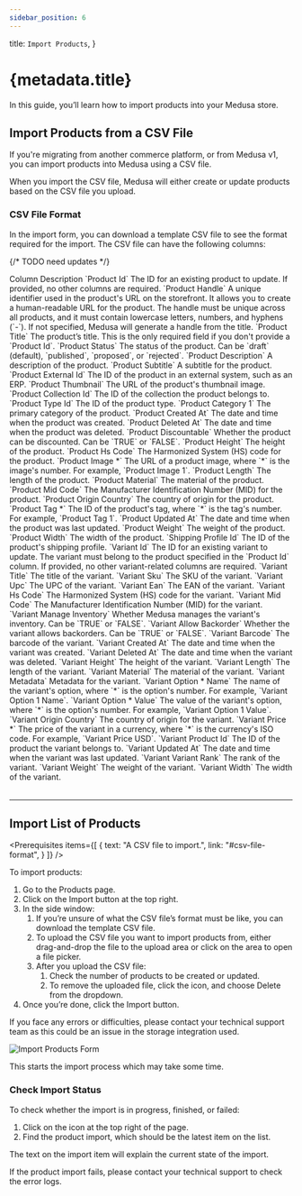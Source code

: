 ```yaml
---
sidebar_position: 6
---
```



  title: `Import Products`,
}

# {metadata.title}

In this guide, you’ll learn how to import products into your Medusa store.

## Import Products from a CSV File

If you're migrating from another commerce platform, or from Medusa v1, you can import products into Medusa using a CSV file.

When you import the CSV file, Medusa will either create or update products based on the CSV file you upload.

### CSV File Format

In the import form, you can download a template CSV file to see the format required for the import. The CSV file can have the following columns:

{/* TODO need updates */}

<Table>
  <Table.Header>
    <Table.Row>
      <Table.HeaderCell>Column</Table.HeaderCell>
      <Table.HeaderCell>Description</Table.HeaderCell>
    </Table.Row>
  </Table.Header>
  <Table.Body>
    <Table.Row>
      <Table.Cell>`Product Id`</Table.Cell>
      <Table.Cell>The ID for an existing product to update. If provided, no other columns are required.</Table.Cell>
    </Table.Row>
    <Table.Row>
      <Table.Cell>`Product Handle`</Table.Cell>
      <Table.Cell>A unique identifier used in the product's URL on the storefront. It allows you to create a human-readable URL for the product. The handle must be unique across all products, and it must contain lowercase letters, numbers, and hyphens (`-`). If not specified, Medusa will generate a handle from the title.</Table.Cell>
    </Table.Row>
    <Table.Row>
      <Table.Cell>`Product Title`</Table.Cell>
      <Table.Cell>The product’s title. This is the only required field if you don't provide a `Product Id`.</Table.Cell>
    </Table.Row>
    <Table.Row>
      <Table.Cell>`Product Status`</Table.Cell>
      <Table.Cell>The status of the product. Can be `draft` (default), `published`, `proposed`, or `rejected`.</Table.Cell>
    </Table.Row>
    <Table.Row>
      <Table.Cell>`Product Description`</Table.Cell>
      <Table.Cell>A description of the product.</Table.Cell>
    </Table.Row>
    <Table.Row>
      <Table.Cell>`Product Subtitle`</Table.Cell>
      <Table.Cell>A subtitle for the product.</Table.Cell>
    </Table.Row>
    <Table.Row>
      <Table.Cell>`Product External Id`</Table.Cell>
      <Table.Cell>The ID of the product in an external system, such as an ERP.</Table.Cell>
    </Table.Row>
    <Table.Row>
      <Table.Cell>`Product Thumbnail`</Table.Cell>
      <Table.Cell>The URL of the product's thumbnail image.</Table.Cell>
    </Table.Row>
    <Table.Row>
      <Table.Cell>`Product Collection Id`</Table.Cell>
      <Table.Cell>The ID of the collection the product belongs to.</Table.Cell>
    </Table.Row>
    <Table.Row>
      <Table.Cell>`Product Type Id`</Table.Cell>
      <Table.Cell>The ID of the product type.</Table.Cell>
    </Table.Row>
    <Table.Row>
      <Table.Cell>`Product Category 1`</Table.Cell>
      <Table.Cell>The primary category of the product.</Table.Cell>
    </Table.Row>
    <Table.Row>
      <Table.Cell>`Product Created At`</Table.Cell>
      <Table.Cell>The date and time when the product was created.</Table.Cell>
    </Table.Row>
    <Table.Row>
      <Table.Cell>`Product Deleted At`</Table.Cell>
      <Table.Cell>The date and time when the product was deleted.</Table.Cell>
    </Table.Row>
    <Table.Row>
      <Table.Cell>`Product Discountable`</Table.Cell>
      <Table.Cell>Whether the product can be discounted. Can be `TRUE` or `FALSE`.</Table.Cell>
    </Table.Row>
    <Table.Row>
      <Table.Cell>`Product Height`</Table.Cell>
      <Table.Cell>The height of the product.</Table.Cell>
    </Table.Row>
    <Table.Row>
      <Table.Cell>`Product Hs Code`</Table.Cell>
      <Table.Cell>The Harmonized System (HS) code for the product.</Table.Cell>
    </Table.Row>
    <Table.Row>
      <Table.Cell>`Product Image *`</Table.Cell>
      <Table.Cell>The URL of a product image, where `*` is the image's number. For example, `Product Image 1`.</Table.Cell>
    </Table.Row>
    <Table.Row>
      <Table.Cell>`Product Length`</Table.Cell>
      <Table.Cell>The length of the product.</Table.Cell>
    </Table.Row>
    <Table.Row>
      <Table.Cell>`Product Material`</Table.Cell>
      <Table.Cell>The material of the product.</Table.Cell>
    </Table.Row>
    <Table.Row>
      <Table.Cell>`Product Mid Code`</Table.Cell>
      <Table.Cell>The Manufacturer Identification Number (MID) for the product.</Table.Cell>
    </Table.Row>
    <Table.Row>
      <Table.Cell>`Product Origin Country`</Table.Cell>
      <Table.Cell>The country of origin for the product.</Table.Cell>
    </Table.Row>
    <Table.Row>
      <Table.Cell>`Product Tag *`</Table.Cell>
      <Table.Cell>The ID of the product's tag, where `*` is the tag's number. For example, `Product Tag 1`.</Table.Cell>
    </Table.Row>
    <Table.Row>
      <Table.Cell>`Product Updated At`</Table.Cell>
      <Table.Cell>The date and time when the product was last updated.</Table.Cell>
    </Table.Row>
    <Table.Row>
      <Table.Cell>`Product Weight`</Table.Cell>
      <Table.Cell>The weight of the product.</Table.Cell>
    </Table.Row>
    <Table.Row>
      <Table.Cell>`Product Width`</Table.Cell>
      <Table.Cell>The width of the product.</Table.Cell>
    </Table.Row>
    <Table.Row>
      <Table.Cell>`Shipping Profile Id`</Table.Cell>
      <Table.Cell>The ID of the product's shipping profile.</Table.Cell>
    </Table.Row>
    <Table.Row>
      <Table.Cell>`Variant Id`</Table.Cell>
      <Table.Cell>The ID for an existing variant to update. The variant must belong to the product specified in the `Product Id` column. If provided, no other variant-related columns are required.</Table.Cell>
    </Table.Row>
    <Table.Row>
      <Table.Cell>`Variant Title`</Table.Cell>
      <Table.Cell>The title of the variant.</Table.Cell>
    </Table.Row>
    <Table.Row>
      <Table.Cell>`Variant Sku`</Table.Cell>
      <Table.Cell>The SKU of the variant.</Table.Cell>
    </Table.Row>
    <Table.Row>
      <Table.Cell>`Variant Upc`</Table.Cell>
      <Table.Cell>The UPC of the variant.</Table.Cell>
    </Table.Row>
    <Table.Row>
      <Table.Cell>`Variant Ean`</Table.Cell>
      <Table.Cell>The EAN of the variant.</Table.Cell>
    </Table.Row>
    <Table.Row>
      <Table.Cell>`Variant Hs Code`</Table.Cell>
      <Table.Cell>The Harmonized System (HS) code for the variant.</Table.Cell>
    </Table.Row>
    <Table.Row>
      <Table.Cell>`Variant Mid Code`</Table.Cell>
      <Table.Cell>The Manufacturer Identification Number (MID) for the variant.</Table.Cell>
    </Table.Row>
    <Table.Row>
      <Table.Cell>`Variant Manage Inventory`</Table.Cell>
      <Table.Cell>Whether Medusa manages the variant's inventory. Can be `TRUE` or `FALSE`.</Table.Cell>
    </Table.Row>
    <Table.Row>
      <Table.Cell>`Variant Allow Backorder`</Table.Cell>
      <Table.Cell>Whether the variant allows backorders. Can be `TRUE` or `FALSE`.</Table.Cell>
    </Table.Row>
    <Table.Row>
      <Table.Cell>`Variant Barcode`</Table.Cell>
      <Table.Cell>The barcode of the variant.</Table.Cell>
    </Table.Row>
    <Table.Row>
      <Table.Cell>`Variant Created At`</Table.Cell>
      <Table.Cell>The date and time when the variant was created.</Table.Cell>
    </Table.Row>
    <Table.Row>
      <Table.Cell>`Variant Deleted At`</Table.Cell>
      <Table.Cell>The date and time when the variant was deleted.</Table.Cell>
    </Table.Row>
    <Table.Row>
      <Table.Cell>`Variant Height`</Table.Cell>
      <Table.Cell>The height of the variant.</Table.Cell>
    </Table.Row>
    <Table.Row>
      <Table.Cell>`Variant Length`</Table.Cell>
      <Table.Cell>The length of the variant.</Table.Cell>
    </Table.Row>
    <Table.Row>
      <Table.Cell>`Variant Material`</Table.Cell>
      <Table.Cell>The material of the variant.</Table.Cell>
    </Table.Row>
    <Table.Row>
      <Table.Cell>`Variant Metadata`</Table.Cell>
      <Table.Cell>Metadata for the variant.</Table.Cell>
    </Table.Row>
    <Table.Row>
      <Table.Cell>`Variant Option * Name`</Table.Cell>
      <Table.Cell>The name of the variant's option, where `*` is the option's number. For example, `Variant Option 1 Name`.</Table.Cell>
    </Table.Row>
    <Table.Row>
      <Table.Cell>`Variant Option * Value`</Table.Cell>
      <Table.Cell>The value of the variant's option, where `*` is the option's number. For example, `Variant Option 1 Value`.</Table.Cell>
    </Table.Row>
    <Table.Row>
      <Table.Cell>`Variant Origin Country`</Table.Cell>
      <Table.Cell>The country of origin for the variant.</Table.Cell>
    </Table.Row>
    <Table.Row>
      <Table.Cell>`Variant Price *`</Table.Cell>
      <Table.Cell>The price of the variant in a currency, where `*` is the currency's ISO code. For example, `Variant Price USD`.</Table.Cell>
    </Table.Row>
    <Table.Row>
      <Table.Cell>`Variant Product Id`</Table.Cell>
      <Table.Cell>The ID of the product the variant belongs to.</Table.Cell>
    </Table.Row>
    <Table.Row>
      <Table.Cell>`Variant Updated At`</Table.Cell>
      <Table.Cell>The date and time when the variant was last updated.</Table.Cell>
    </Table.Row>
    <Table.Row>
      <Table.Cell>`Variant Variant Rank`</Table.Cell>
      <Table.Cell>The rank of the variant.</Table.Cell>
    </Table.Row>
    <Table.Row>
      <Table.Cell>`Variant Weight`</Table.Cell>
      <Table.Cell>The weight of the variant.</Table.Cell>
    </Table.Row>
    <Table.Row>
      <Table.Cell>`Variant Width`</Table.Cell>
      <Table.Cell>The width of the variant.</Table.Cell>
    </Table.Row>
  </Table.Body>
</Table>

---

## Import List of Products

<Prerequisites
  items={[
    {
      text: "A CSV file to import.",
      link: "#csv-file-format",
    }
  ]}
/>

To import products:

1. Go to the Products page.
2. Click on the Import button at the top right.
3. In the side window:
    1. If you’re unsure of what the CSV file’s format must be like, you can download the template CSV file.
    2. To upload the CSV file you want to import products from, either drag-and-drop the file to the upload area or click on the area to open a file picker.
    3. After you upload the CSV file:
        1. Check the number of products to be created or updated.
        2. To remove the uploaded file, click the <InlineIcon Icon={EllipsisHorizontal} alt="trash" /> icon, and choose Delete from the dropdown.
4. Once you’re done, click the Import button.

<Note>

If you face any errors or difficulties, please contact your technical support team as this could be an issue in the storage integration used.

</Note>

![Import Products Form](https://res.cloudinary.com/dza7lstvk/image/upload/v1739878759/User%20Guide/Screenshot_2025-02-18_at_1.39.01_PM_ctovne.png)

This starts the import process which may take some time.

### Check Import Status

To check whether the import is in progress, finished, or failed:

1. Click on the <InlineIcon Icon={BellAlert} alt="bell" /> icon at the top right of the page.
2. Find the product import, which should be the latest item on the list.

The text on the import item will explain the current state of the import.

<Note>

If the product import fails, please contact your technical support to check the error logs.

</Note>

